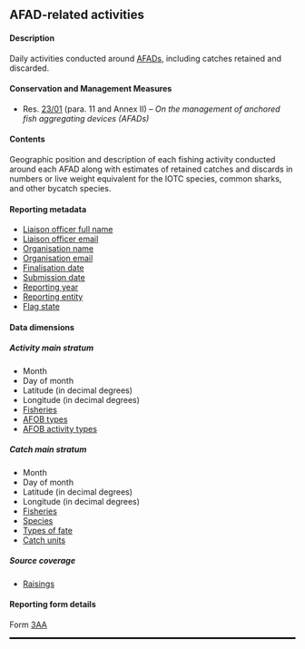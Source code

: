 ## AFAD-related activities {#AAdataset}

#### Description

Daily activities conducted around [AFADs](#afad), including catches retained and discarded.

#### Conservation and Management Measures

- Res. [23/01](https://iotc.org/cmm/resolution-2301-management-anchored-fish-aggregating-devices-afads) (para. 11 and Annex II) -- _On the management of anchored fish aggregating devices (AFADs)_

#### Contents

Geographic position and description of each fishing activity conducted around each AFAD along with estimates of retained catches and discards in numbers or live weight equivalent for the IOTC species, common sharks, and other bycatch species.

#### Reporting metadata

- [Liaison officer full name](#fcname)
- [Liaison officer email](#fcemail)
- [Organisation name](#orgname)
- [Organisation email](#orgemail)
- [Finalisation date](#findate)
- [Submission date](#subdate)
- [Reporting year](#repyear)
- [Reporting entity](#repentity)
- [Flag state](#repflagstate)

#### Data dimensions

##### Activity main stratum

- Month
- Day of month
- Latitude (in decimal degrees)
- Longitude (in decimal degrees)
- [Fisheries](../domain/fisheries/#fisheries)
- [AFOB types](../domain/fisheries/#FOBtypes)
- [AFOB activity types](../domain/fisheries/#FOBactivityTypes)

##### Catch main stratum

- Month
- Day of month
- Latitude (in decimal degrees)
- Longitude (in decimal degrees)
- [Fisheries](../domain/fisheries/#fisheries)
- [Species](../domain/biological/#allSpecies)
- [Types of fate](../domain/biological/#typesOfFate)
- [Catch units](../domain/fisheries/#catchUnits)

##### Source coverage

- [Raisings](../domain/data/#raisings)

#### Reporting form details

Form [3AA](../forms/#Form_3AA)

<hr style="border:1.5px solid black">